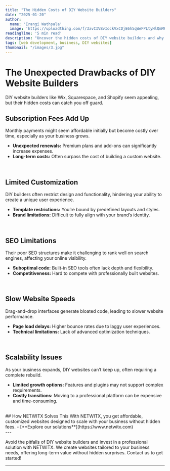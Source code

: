 ```yaml
---
title: "The Hidden Costs of DIY Website Builders"
date: "2025-01-20"
author: 
  name: 'Irangi Wathsala'
  image: 'https://uploadthing.com/f/3avCIVBvIockVxCDjE6h5qWeFPLtyHlQmMRx1ZjakGbcsK32'
readingTime: '5 min read'
description: "Uncover the hidden costs of DIY website builders and why a professional solution might be better for your business."
tags: [web development, business, DIY websites]
thumbnail: "/images/3.jpg"
---
```


# The Unexpected Drawbacks of DIY Website Builders

DIY website builders like Wix, Squarespace, and Shopify seem appealing, but their hidden costs can catch you off guard.

## Subscription Fees Add Up  
Monthly payments might seem affordable initially but become costly over time, especially as your business grows.

   - **Unexpected renewals:** Premium plans and add-ons can significantly increase expenses.
   - **Long-term costs:** Often surpass the cost of building a custom website.

<br />

## Limited Customization 
 DIY builders often restrict design and functionality, hindering your ability to create a unique user experience.
   
   - **Template restrictions:** You’re bound by predefined layouts and styles.
   - **Brand limitations:** Difficult to fully align with your brand’s identity.

<br />

## SEO Limitations
Their poor SEO structures make it challenging to rank well on search engines, affecting your online visibility.

   - **Suboptimal code:** Built-in SEO tools often lack depth and flexibility.
   - **Competitiveness:** Hard to compete with professionally built websites.

<br />

## Slow Website Speeds 
Drag-and-drop interfaces generate bloated code, leading to slower website performance.
   
   - **Page load delays:** Higher bounce rates due to laggy user experiences.
   - **Technical limitations:** Lack of advanced optimization techniques.

<br />

## Scalability Issues
As your business expands, DIY websites can’t keep up, often requiring a complete rebuild.
   
   - **Limited growth options:** Features and plugins may not support complex requirements.
   - **Costly transitions:** Moving to a professional platform can be expensive and time-consuming.

<br />
## How NETWITX Solves This  
With NETWITX, you get affordable, customized websites designed to scale with your business without hidden fees. 
- [<span className="text-blue-600 underline">**Explore our solutions**</span>](https://www.netwitx.com)
<br/ >
---

Avoid the pitfalls of DIY website builders and invest in a professional solution with NETWITX. We create websites tailored to your business needs, offering long-term value without hidden surprises. Contact us to get started!

---
